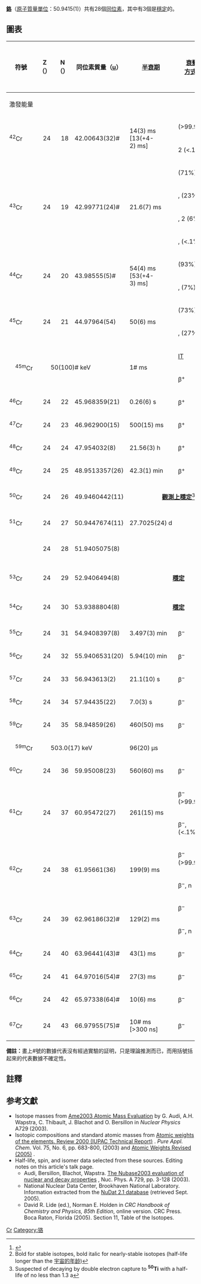 {{infobox element isotopes
|name=鉻
|symbol=Cr
|isotopes=
{{infobox element isotopes/isotopes stable | mn=50 | sym=Cr | na=4.345% |firstlinks=yes}}
{{infobox element isotopes/isotopes decays | mn=51 | sym=Cr | na={{tsl|en|synthetic radioisotope||syn}} | hl={{Le|27.7025 天|1 E6 s}}
|dm1={{衰變|ε}} | de1=– | link1=釩-51 | tsl1=vanadium-51 | lang1=en | pn1=51 | ps1=V
|dm2={{衰變|γ}} | de2=0.320 | pn2= | ps2=– }}
{{infobox element isotopes/isotopes stable | mn=52 | sym=Cr | na=83.789% |firstlinks=yes}}
{{infobox element isotopes/isotopes stable | mn=53 | sym=Cr | na=9.501%  |firstlinks=no}}
{{infobox element isotopes/isotopes stable | mn=54 | sym=Cr | na=2.365%  |firstlinks=no}}

|isotopes table footnote=
|standard atomic weight=51.9961(6)
|conventional atomic weight=
|standard atomic weight ref={{CIAAW2016}}
}}
'''[[鉻|鉻]]'''（[[原子質量單位|原子質量單位]]：50.9415(1)）共有28個[[同位素|同位素]]，其中有3個是[[穩定同位素|穩定]]的。

==圖表==
{| class="wikitable" style="font-size:95%; white-space:nowrap"
! rowspan="2" | 符號
! Z（{{Subatomic particle|link=yes|Proton}}）
! N（{{Subatomic particle|link=yes|Neutron}}）
! 同位素質量（[[原子質量單位|u]]）
! rowspan="2" | [[半衰期|半衰期]]
! rowspan=2|[[衰變方式|衰變<br>方式]]<ref>{{cite web |url=http://www.nucleonica.net/unc.aspx |title=Universal Nuclide Chart |publisher=nucleonica |registration=yes |accessdate=2015-09-12 |archive-date=2017-02-19 |archive-url=https://web.archive.org/web/20170219043412/http://www.nucleonica.net/unc.aspx |dead-url=no }}</ref>
! rowspan=2|[[衰变产物|衰變<br>產物]]<ref group="n">Bold for stable isotopes, bold italic for nearly-stable isotopes (half-life longer than the [[宇宙的年龄|宇宙的年龄]])</ref>
! rowspan="2" | [[原子核|原子核]]<br />[[自旋|自旋]]
! rowspan="2" | 相對[[豐度|豐度]]<br />（[[莫耳|莫耳]]分率）
! rowspan="2" | 相對[[豐度|豐度]]的變化量<br />（[[莫耳|莫耳]]分率）
|-
! colspan="3" | 激發能量
|-
| rowspan=2|<sup>42</sup>Cr
| rowspan=2 style="text-align:right" | 24
| rowspan=2 style="text-align:right" | 18
| rowspan=2|42.00643(32)#
| rowspan=2|14(3) ms<br>[13(+4-2) ms]
| {{衰變|β+}} (>99.9%)
| <sup>42</sup>V
| rowspan=2|0+
| rowspan=2|
| rowspan=2|
|-
| 2{{衰變|p}} (<.1%)
| <sup>40</sup>Ti
|-
| rowspan=4|<sup>43</sup>Cr
| rowspan=4 style="text-align:right" | 24
| rowspan=4 style="text-align:right" | 19
| rowspan=4|42.99771(24)#
| rowspan=4|21.6(7) ms
| {{衰變|β+}} (71%)
| <sup>43</sup>V
| rowspan=4|(3/2+)
| rowspan=4|
| rowspan=4|
|-
| {{衰變|β+}}, {{衰變|p}} (23%)
| <sup>42</sup>Ti
|-
| {{衰變|β+}}, 2{{衰變|p}} (6%)
| <sup>41</sup>Sc
|-
| {{衰變|β+}}, {{衰變|α}} (<.1%)
| <sup>39</sup>Sc
|-
| rowspan=2|<sup>44</sup>Cr
| rowspan=2 style="text-align:right" | 24
| rowspan=2 style="text-align:right" | 20
| rowspan=2|43.98555(5)#
| rowspan=2|54(4) ms<br>[53(+4-3) ms]
| {{衰變|β+}} (93%)
| <sup>44</sup>V
| rowspan=2|0+
| rowspan=2|
| rowspan=2|
|-
| {{衰變|β+}}, {{衰變|p}} (7%)
| <sup>43</sup>Ti
|-
| rowspan=2|<sup>45</sup>Cr
| rowspan=2 style="text-align:right" | 24
| rowspan=2 style="text-align:right" | 21
| rowspan=2|44.97964(54)
| rowspan=2|50(6) ms
| {{衰變|β+}} (73%)
| <sup>45</sup>V
| rowspan=2|7/2−#
| rowspan=2|
| rowspan=2|
|-
| {{衰變|β+}}, {{衰變|p}} (27%)
| <sup>44</sup>Ti
|-
| rowspan=2 style="text-indent:1em" | <sup>45m</sup>Cr
| rowspan=2 colspan="3" style="text-indent:2em" | 50(100)# keV
| rowspan=2|1# ms
| [[核異構轉變|IT]]
| <sup>45</sup>Cr
| rowspan=2|3/2+#
| rowspan=2|
| rowspan=2|
|-
| β<sup>+</sup>
| <sup>45</sup>V
|-
| <sup>46</sup>Cr
| style="text-align:right" | 24
| style="text-align:right" | 22
| 45.968359(21)
| 0.26(6) s
| β<sup>+</sup>
| <sup>46</sup>V
| 0+
|
|
|-
| <sup>47</sup>Cr
| style="text-align:right" | 24
| style="text-align:right" | 23
| 46.962900(15)
| 500(15) ms
| β<sup>+</sup>
| <sup>47</sup>V
| 3/2−
|
|
|-
| <sup>48</sup>Cr
| style="text-align:right" | 24
| style="text-align:right" | 24
| 47.954032(8)
| 21.56(3) h
| β<sup>+</sup>
| <sup>48</sup>V
| 0+
|
|
|-
| <sup>49</sup>Cr
| style="text-align:right" | 24
| style="text-align:right" | 25
| 48.9513357(26)
| 42.3(1) min
| β<sup>+</sup>
| <sup>49</sup>V
| 5/2−
|
|
|-
| <sup>50</sup>Cr
| style="text-align:right" | 24
| style="text-align:right" | 26
| 49.9460442(11)
| colspan=3 align=center|'''[[觀測上穩定的同位素|觀測上穩定]]'''<ref group="n">Suspected of decaying by double electron capture to '''<sup>50</sup>Ti</sup>''' with a half-life of no less than 1.3{{e|18}} a</ref>
| 0+
| 0.04345(13)
| 0.04294–0.04345
|-
| <sup>51</sup>Cr
| style="text-align:right" | 24
| style="text-align:right" | 27
| 50.9447674(11)
| 27.7025(24) d
| {{衰變|EC}}
| '''<sup>51</sup>V'''
| 7/2−
|
|
|-
| {{核素|鉻|link=yes}}
| style="text-align:right" | 24
| style="text-align:right" | 28
| 51.9405075(8)
| colspan=3 align=center|'''{{衰變|穩定}}'''
| 0+
| 0.83789(18)
| 0.83762–0.83790
|-
| <sup>53</sup>Cr
| style="text-align:right" | 24
| style="text-align:right" | 29
| 52.9406494(8)
| colspan=3 align=center|'''[[稳定同位素|穩定]]'''
| 3/2−
| 0.09501(17)
| 0.09501–0.09553
|-
| <sup>54</sup>Cr
| style="text-align:right" | 24
| style="text-align:right" | 30
| 53.9388804(8)
| colspan=3 align=center|'''[[稳定同位素|穩定]]'''
| 0+
| 0.02365(7)
| 0.02365–0.02391
|-
| <sup>55</sup>Cr
| style="text-align:right" | 24
| style="text-align:right" | 31
| 54.9408397(8)
| 3.497(3) min
| β<sup>−</sup>
| '''<sup>55</sup>Mn'''
| 3/2−
|
|
|-
| <sup>56</sup>Cr
| style="text-align:right" | 24
| style="text-align:right" | 32
| 55.9406531(20)
| 5.94(10) min
| β<sup>−</sup>
| <sup>56</sup>Mn
| 0+
|
|
|-
| <sup>57</sup>Cr
| style="text-align:right" | 24
| style="text-align:right" | 33
| 56.943613(2)
| 21.1(10) s
| β<sup>−</sup>
| <sup>57</sup>Mn
| (3/2−)
|
|
|-
| <sup>58</sup>Cr
| style="text-align:right" | 24
| style="text-align:right" | 34
| 57.94435(22)
| 7.0(3) s
| β<sup>−</sup>
| <sup>58</sup>Mn
| 0+
|
|
|-
| <sup>59</sup>Cr
| style="text-align:right" | 24
| style="text-align:right" | 35
| 58.94859(26)
| 460(50) ms
| β<sup>−</sup>
| <sup>59</sup>Mn
| 5/2−#
|
|
|-
| style="text-indent:1em" | <sup>59m</sup>Cr
| colspan="3" style="text-indent:2em" | 503.0(17) keV
| 96(20) µs
|
|
| (9/2+)
|
|
|-
| <sup>60</sup>Cr
| style="text-align:right" | 24
| style="text-align:right" | 36
| 59.95008(23)
| 560(60) ms
| β<sup>−</sup>
| <sup>60</sup>Mn
| 0+
|
|
|-
| rowspan=2|<sup>61</sup>Cr
| rowspan=2 style="text-align:right" | 24
| rowspan=2 style="text-align:right" | 37
| rowspan=2|60.95472(27)
| rowspan=2|261(15) ms
| β<sup>−</sup> (>99.9%)
| <sup>61</sup>Mn
| rowspan=2|5/2−#
| rowspan=2|
| rowspan=2|
|-
| β<sup>−</sup>, {{衰變|n}} (<.1%)
| <sup>60</sup>Mn
|-
| rowspan=2|<sup>62</sup>Cr
| rowspan=2 style="text-align:right" | 24
| rowspan=2 style="text-align:right" | 38
| rowspan=2|61.95661(36)
| rowspan=2|199(9) ms
| β<sup>−</sup> (>99.9%)
| <sup>62</sup>Mn
| rowspan=2|0+
| rowspan=2|
| rowspan=2|
|-
| β<sup>−</sup>, n
| <sup>61</sup>Mn
|-
| rowspan=2|<sup>63</sup>Cr
| rowspan=2 style="text-align:right" | 24
| rowspan=2 style="text-align:right" | 39
| rowspan=2|62.96186(32)#
| rowspan=2|129(2) ms
| β<sup>−</sup>
| <sup>63</sup>Mn
| rowspan=2|(1/2−)#
| rowspan=2|
| rowspan=2|
|-
| β<sup>−</sup>, n
| <sup>62</sup>Mn
|-
| <sup>64</sup>Cr
| style="text-align:right" | 24
| style="text-align:right" | 40
| 63.96441(43)#
| 43(1) ms
| β<sup>−</sup>
| <sup>64</sup>Mn
| 0+
|
|
|-
| <sup>65</sup>Cr
| style="text-align:right" | 24
| style="text-align:right" | 41
| 64.97016(54)#
| 27(3) ms
| β<sup>−</sup>
| <sup>65</sup>Mn
| (1/2−)#
|
|
|-
| <sup>66</sup>Cr
| style="text-align:right" | 24
| style="text-align:right" | 42
| 65.97338(64)#
| 10(6) ms
| β<sup>−</sup>
| <sup>66</sup>Mn
| 0+
| 
| 
|-
| <sup>67</sup>Cr
| style="text-align:right" | 24
| style="text-align:right" | 43
| 66.97955(75)#
| 10# ms<br>[>300 ns]
| β<sup>−</sup>
| <sup>67</sup>Mn
| 1/2−#
|
|
|}
'''備註：'''畫上#號的數據代表沒有經過實驗的証明，只是理論推測而已，而用括號括起來的代表數據不確定性。

{{Isotope box | 這一個= 鉻的同位素 | 前一個= 釩的同位素 |下一個= 錳的同位素 }}

== 註釋 ==
<references group="n"/>
==参考文獻==
{{Reflist}}
* Isotope masses from [https://web.archive.org/web/20080923134436/http://www.nndc.bnl.gov/amdc/index.html Ame2003 Atomic Mass Evaluation] by G. Audi, A.H. Wapstra, C. Thibault, J. Blachot and O. Bersillon in ''Nuclear Physics'' A729 (2003).
* Isotopic compositions and standard atomic masses from [http://www.iupac.org/publications/pac/2003/7506/7506x0683.html Atomic weights of the elements. Review 2000 (IUPAC Technical Report)] {{Wayback|url=http://www.iupac.org/publications/pac/2003/7506/7506x0683.html |date=20110324090740 }}. ''Pure Appl. Chem.'' Vol. 75, No. 6, pp. 683-800, (2003) and [http://www.iupac.org/news/archives/2005/atomic-weights_revised05.html Atomic Weights Revised (2005)] {{Wayback|url=http://www.iupac.org/news/archives/2005/atomic-weights_revised05.html |date=20080305062433 }}.
* Half-life, spin, and isomer data selected from these sources. Editing notes on this article's talk page.
** Audi, Bersillon, Blachot, Wapstra. [http://amdc.in2p3.fr/web/nubase_en.html The Nubase2003 evaluation of nuclear and decay properties] {{Wayback|url=http://amdc.in2p3.fr/web/nubase_en.html |date=20110716114059 }}, Nuc. Phys. A 729, pp. 3-128 (2003).
** National Nuclear Data Center, Brookhaven National Laboratory. Information extracted from the [http://www.nndc.bnl.gov/nudat2/ NuDat 2.1 database] {{Wayback|url=http://www.nndc.bnl.gov/nudat2/ |date=20190513230730 }} (retrieved Sept. 2005).
** David R. Lide (ed.), Norman E. Holden in ''CRC Handbook of Chemistry and Physics, 85th Edition'', online version. CRC Press. Boca Raton, Florida (2005). Section 11, Table of the Isotopes.

{{Isotope nav}}

[[Category:各元素同位素列表|Cr]]
[[Category:铬|Category:铬]]